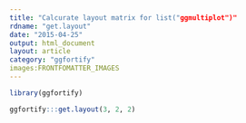 ```yaml
---
title: "Calcurate layout matrix for list("ggmultiplot")"
rdname: "get.layout"
date: "2015-04-25"
output: html_document
layout: article
category: "ggfortify"
images:FRONTFOMATTER_IMAGES
---
```


```r
library(ggfortify)
```

```r
ggfortify:::get.layout(3, 2, 2)



```